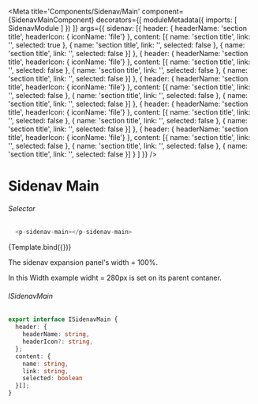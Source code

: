
<Meta title='Components/Sidenav/Main'
  component={SidenavMainComponent}
  decorators={[
    moduleMetadata({
      imports: [
        SidenavModule
      ]
    })
  ]}
  args={{ 
    sidenav: [{
      header: { headerName: 'section title', headerIcon: { iconName: 'file'} },
      content: [{
        name: 'section title',
        link: '',
        selected: true
      },
      {
        name: 'section title',
        link: '',
        selected: false
      },
      {
        name: 'section title',
        link: '',
        selected: false
      }]
    },
    {
      header: { headerName: 'section title', headerIcon: { iconName: 'file'} },
      content: [{
        name: 'section title',
        link: '',
        selected: false
      },
      {
        name: 'section title',
        link: '',
        selected: false
      },
      {
        name: 'section title',
        link: '',
        selected: false
      }]
    },
    {
      header: { headerName: 'section title', headerIcon: { iconName: 'file'} },
      content: [{
        name: 'section title',
        link: '',
        selected: false
      },
      {
        name: 'section title',
        link: '',
        selected: false
      },
      {
        name: 'section title',
        link: '',
        selected: false
      }]
    },
    {
      header: { headerName: 'section title', headerIcon: { iconName: 'file'} },
      content: [{
        name: 'section title',
        link: '',
        selected: false
      },
      {
        name: 'section title',
        link: '',
        selected: false
      },
      {
        name: 'section title',
        link: '',
        selected: false
      }]
    },
    {
      header: { headerName: 'section title', headerIcon: { iconName: 'file'} },
      content: [{
        name: 'section title',
        link: '',
        selected: false
      },
      {
        name: 'section title',
        link: '',
        selected: false
      },
      {
        name: 'section title',
        link: '',
        selected: false
      }]
    }
   ]
  }}
/>


# Sidenav Main

###### Selector
```ts
  <p-sidenav-main></p-sidenav-main>
```
<Canvas>
  <Story name="Main"
    args={{
    }}>
    {Template.bind({})}
  </Story>
</Canvas>

The sidenav expansion panel's width = 100%. 

In this Width example widht = 280px is set on its parent contaner.

###### ISidenavMain
```ts
export interface ISidenavMain {
  header: {
    headerName: string,
    headerIcon?: string,
  };
  content: {
    name: string,
    link: string,
    selected: boolean
  }[];
}
```